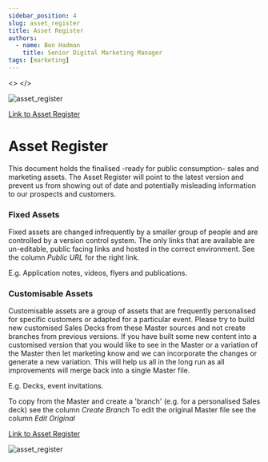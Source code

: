 ```yaml
---
sidebar_position: 4
slug: asset_register
title: Asset Register
authors:
  - name: Ben Hadman
    title: Senior Digital Marketing Manager
tags: [marketing]
---
```

<>
  <meta content="Sales and Marketing Asset Register" property="og:title" />
  <meta
    content="This document holds the finalised, ready for public consumption sales and marketing assets.."
    property="og:description"
  />
  <meta
    property="og:image"
    content="https://imgproxy-us-east-2-new.icons8.com/HPrI-6jgzNXQmFaai8wfocTPe9udfMeKx6D06EbTYtU/rs:fit:256:192/czM6Ly9pY29uczgu/b3VjaC1wcm9kLmFz/c2V0cy9zdmcvNjkv/ZjU1NTVmMjktOGI1/OS00OWQ2LWIxNzQt/ZWI3NmI3M2U3MzBj/LnN2Zw.png/download?filename=urban-woman-with-laptop-on-her-lap-shares-documents-with-cloud-storage.png"
  />
  <meta name="twitter:label1" content="Written by" />
  <meta name="twitter:data1" content="Ben Hadman" />
</>


![asset_register](https://res.cloudinary.com/df4tgmvzg/image/upload/v1685088649/asset_reg_auhfqd.png)

[Link to Asset Register](https://docs.google.com/spreadsheets/d/1203h5lg9okgDQaSqBJCMiNCaxUPnSv6WQC-AGJ_CoJo/edit#gid=0)

# Asset Register

This document holds the finalised -ready for public consumption- sales and marketing assets.
The Asset Register will point to the latest version and prevent us from showing out of date and potentially misleading information to our prospects and customers.

### Fixed Assets
Fixed assets are changed infrequently by a smaller group of people and are controlled by a version control system.
The only links that are available are un-editable, public facing links and hosted in the correct environment.
See the column *Public URL* for the right link.

E.g. Application notes, videos, flyers and publications.

### Customisable Assets
Customisable assets are a group of assets that are frequently personalised for specific customers or adapted for a particular event.
Please try to build new customised Sales Decks from these Master sources and not create branches from previous versions.
If you have built some new content into a customised version that you would like to see in the Master or a variation of the Master then let marketing know and we can incorporate the changes or generate a new variation. This will help us all in the long run as all improvements will merge back into a single Master file.

E.g. Decks, event invitations.

To copy from the Master and create a 'branch' (e.g. for a personalised Sales deck) see the column *Create Branch*
To edit the original Master file see the column *Edit Original*

[Link to Asset Register](https://docs.google.com/spreadsheets/d/1203h5lg9okgDQaSqBJCMiNCaxUPnSv6WQC-AGJ_CoJo/edit#gid=0)

![asset_register](https://res.cloudinary.com/df4tgmvzg/image/upload/v1685088649/asset_reg_auhfqd.png)
